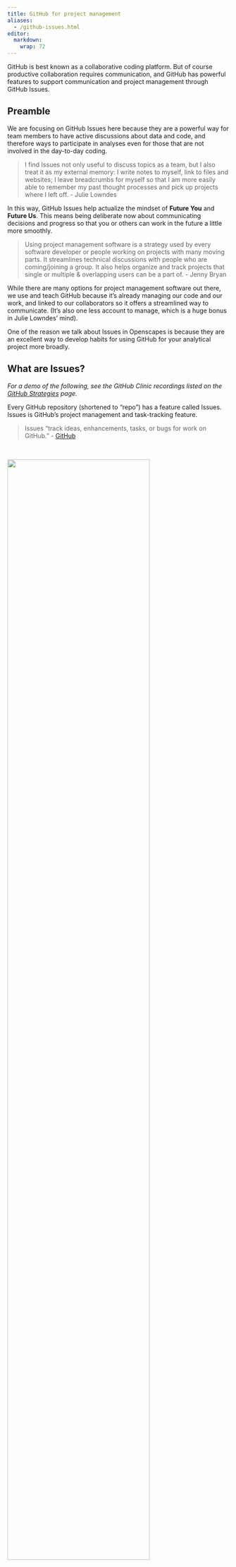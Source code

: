 ```yaml
---
title: GitHub for project management
aliases: 
  - /github-issues.html  
editor: 
  markdown: 
    wrap: 72
---
```


GitHub is best known as a collaborative coding platform. But of course
productive collaboration requires communication, and GitHub has powerful
features to support communication and project management through GitHub
Issues.

## Preamble

We are focusing on GitHub Issues here because they are a powerful way
for team members to have active discussions about data and code, and
therefore ways to participate in analyses even for those that are not
involved in the day-to-day coding.

> I find Issues not only useful to discuss topics as a team, but I also
> treat it as my external memory: I write notes to myself, link to files
> and websites; I leave breadcrumbs for myself so that I am more easily
> able to remember my past thought processes and pick up projects where
> I left off. - Julie Lowndes

In this way, GitHub Issues help actualize the mindset of **Future You**
and **Future Us**. This means being deliberate now about communicating
decisions and progress so that you or others can work in the future a
little more smoothly.

> Using project management software is a strategy used by every software
> developer or people working on projects with many moving parts. It
> streamlines technical discussions with people who are coming/joining a
> group. It also helps organize and track projects that single or
> multiple & overlapping users can be a part of. - Jenny Bryan

While there are many options for project management software out there,
we use and teach GitHub because it's already managing our code and our
work, and linked to our collaborators so it offers a streamlined way to
communicate. (It's also one less account to manage, which is a huge
bonus in Julie Lowndes' mind).

One of the reason we talk about Issues in Openscapes is because they are
an excellent way to develop habits for using GitHub for your analytical
project more broadly.

## What are Issues?

*For a demo of the following, see the GitHub Clinic recordings listed on
the [GitHub Strategies](/core-lessons/github/index.qmd#github-clinic)
page.*

Every GitHub repository (shortened to "repo") has a feature called
Issues. Issues is GitHub's project management and task-tracking feature.

> Issues “track ideas, enhancements, tasks, or bugs for work on
> GitHub.” - [GitHub](https://help.github.com/en/articles/about-issues)

<br>

![](images/issues-intro.png){fig-align="center" width="80%"}

```{=html}
<!---
# https://blog.revolutionanalytics.com/2017/06/rmarkdown-tricks.html
# http://www.zevross.com/blog/2017/06/19/tips-and-tricks-for-working-with-images-and-figures-in-r-markdown-documents/
# https://www.w3schools.com/howto/howto_css_image_center.asp
--->
```
<br>

[Jenny Bryan](https://jennybryan.org/about/) has an excellent summary of
Issues in her article "Excuse Me, Do You Have a Moment to Talk About
Version Control?" (open-access pre-print from
[PeerJ](https://peerj.com/preprints/3159/), published in [The American
Statistican](https://www.tandfonline.com/doi/full/10.1080/00031305.2017.1399928)):

> GitHub issues are another powerful feature of the platform. Recall
> that we are repurposing Git, a tool that facilitates software
> development. Think of the issues for a project as its bug tracker. For
> projects that are not pure software development, we co-opt this
> machinery to organize our to-do list more generally. The basic unit is
> an issue and you can interact with one in two ways.

> First, issues are integrated into the project's web interface on
> GitHub, with a rich set of options for linking to project files and
> incremental changes. Second, issues and their associated comment
> threads appear in your email, just like regular messages (this can, of
> course, be configured). The result is that all correspondence about a
> project comes through your normal channels, but is also tracked inside
> the project itself, with excellent navigability and search
> capabilities. For software, issues are used to track bugs and feature
> requests. In a data analysis project, you might open an issue to flesh
> out a specific sub-analysis or to develop a complicated figure. In a
> course, we use them to manage homework submission, marking, and peer
> review.

> Issues can be assigned to specific people and they can be labelled,
> e.g. "bug", "simulation- study", or "final-exam". Coupled with the
> ability to cross-link issues and the project files or file changes,
> you have extraordinary power to document why things have happened in
> the past and to organize what needs to happen in the future.

<br>

You create an Issue for a topic, and use it track progress or ask
questions. You can provide links, describe updates, link to other
Issues, and you can close the Issue when it is completed. You can also
re-open previously-closed Issues.

Every GitHub repository has this Issues feature. This means that
sometimes Issues are public and sometimes they are private.

-   In a public repo, anyone with a GitHub username can create and
    comment on issues.
-   In a private repo, only users with permission can create and comment
    on issues, or see them at all

GitHub search is awesome – it will search all of your files and Issues!
<!---I find this really helpful...--->

## Issues in the Wild

Here are some examples of "traditional" and "non-traditional" use of
issues.

[ggplot2's Issues](https://github.com/tidyverse/ggplot2/issues) is an
example of what I think is the "traditional" use of Issues, which is in
a pretty pure software development context. This is a public repository,
and all topics are directly related to ggplot2. Issues are largely used
to report bugs, troubleshoot and sometimes to request features. Note the
"Filters" feature on the top-left: this by default will search through
the Issues that are still open, but you can also change this if you
wanted to search also for closed Issues (just below "Filters" you can
see that there are over 2000 closed Issues, documenting the innovation
that's been ongoing in ggplot2).

<br>

![](images/issues-ggplot2.png){fig-align="center" width="80%"}

<br>

[MozillaFestival's
Issues](https://github.com/MozillaFestival/mozfest-program-2018/issues)
are an example of a less "traditional", but increasingly common use of
Issues: for project submissions, coordination, and community engagement.
It is also an example of the use of labels: those colorful tags that
help group and categorize the Issues. To the right of "Filters", you'll
see a "Labels" button: clicking on this will give you a list of all the
labels and how many Issues are tagged with each label. There are also
options to create new labels.

<br>

![](images/issues-mozfest.png){fig-align="center" width="80%"}

<br>

OHI-Science's Issues: are also an example of less "traditional" use of
Issues but perhaps also somewhat common. This is a private repository,
which is why there is no link to these Issues. Here, Issues are used for
private conversations and archiving ideas and discussions: the
OHI-Science team uses issues instead of email to have private, archived,
searchable conversations about scientific methods as described in
\[Lowndes et al.
2017\](<https://www.nature.com/articles/s41559-017-0160>). The team is
diligent about having important science conversations in these Issues,
rather than those conversations being lost in emails or Slack. This is
more organized and also makes onboarding team members much smoother
since the team does not need to forward emails to new team members and
tease through attachements.

<br>

![](images/issues-ohiscience.png){fig-align="center" width="80%"}

<br>

## How to use Issues

### Creating a new Issue

When you click on the green "New Issue" button", you're asked to give a
Title and Leave a Comment. You can also attach files or images by
dragging them into the Issue.

Then you'll be able to Submit the Issue. On the right side, you'll see
options to Assign someone to the Issue, add a Label, add it to a
Project, or add it to a Milestone. We'll explore these features a bit
more in a moment.

<br>

![](images/issues-create.png){fig-align="center" width="80%"}

<br>

When you click Submit, your Issue gets a number, which is now written
next to the title. This number is also part of the URL as well.

On the right of the Title, note that there is an "Edit" button if you
ever need to change the title of the Issue as the conversation evolves.
The Issue number will stay the same.

What happens if you want to edit the text of your Comment after you've
Submitted it? No problem. See that once you've submitted an Issue, there
is a blue bar at the top of the Comment, attributing your username to
this comment along with the date. At the very right of this blue bar,
there are 3 dots. Clicking here will give you the option to edit.

### Commenting

The great thing about Issues is that they are for conversations with
yourself and others. So once you've submitted an Issue, you can string
together additional Comments within this comment. Maybe you asked a
question, and someone else will respond with a solution or idea. They
might link to an Issue with a related topic, or an external link that
might be helpful.

You can also tag people in Issue Comments with the "\@" symbol. As noted
above, anyone who is part of the repository will automatically get email
notifications when comments are submitted. But tagging specific users
will also send them an email, and is a good way to bring folks into the
conversation who might not already be "watching" the whole repository.
In a public repository you can tag any GitHub user, and in a private
repository they have to have permission.

Each time there is a comment in the Issue thread, there will be a new
date marked in the blue bar at the top of the Issue. This is a nice way
to see how current conversations are.

And something really great is that you can click on the date — and watch
the URL change. This allows you to anchor to a specific comment within
the Issue thread. This is really useful if, for example, you wanted to
share a specific comment with someone else instead of having them scroll
down themselves. (Note: you can also click on the three dots at the
right of the blue Comment header to copy the anchored link).

<br>

![](images/issues-comment.png){fig-align="center" width="80%"}

<br>

### Markdown

Issues support Markdown. This means that you can add simple formatting
to your text, such as headers, bold and italics, lists, images, links,
and formatted code. To help you use Markdown formatting as you learn,
GitHub Issues have built-in help: there are icons between the Title and
the Comment of the Issue that will do the Markdown formatting for you,
and help you learn along the way.

There is also a "Preview" tab between the Title and Comment (next to the
"Write" tab, where you are by default) where you can preview what your
Markdown formatting looks like before you Submit the Issue. Submitting
the Issue will also render the Markdown formatting.

GitHub enables you to also create Markdown check-lists by typing
`- [ ]`. Once this is rendered, you can click it to check this box.
Alternatively, in Markdown you check a box by typing `- [x]`. The number
of checked and unchecked items will be visible in the Issue as well.

<br>

![](images/issues-checklist.png){fig-align="center" width="80%"}

<br>

### Linking to files

Linking to specific files or versions of files is good practice when you
are discussing it in an Issue: reduce the work for the person reading
the Issue (which might be Future You!). You can link to the file by
opening it in the browser and copying its URL and placing it in Markdown
formatting for hyperlinks: `[text to hyperlink](URL)`.

You can also navigate to a specific version of that file, or a specific
commit message, if you want to capture that file at a specific point in
time.

You can also anchor to specific lines within a file, which is useful if
you are requesting feedback on a specific part of an analysis or asking
for help troubleshooting. I can send someone to a specific place within
a file with the appropriate lines highlighted. For example
`[important code](https://github.com/Openscapes/issues-demo/blob/master/code-example.R#L12-L13)`
will render as [important
code](https://github.com/Openscapes/issues-demo/blob/master/code-example.R#L12-L13).

<br>

![](images/github-anchor-lines.png){fig-align="center" width="80%"} 

<br>

### Assigning, Labels

On the right side of the Issue thread, there is the "metadata" for the
Issue. You can assign the Issue to a specific user, or label it with a
suite of labels that you can customize (when you click on labels, see
all the way at the bottom the option to edit labels. And there are other
ways to navigate there as well).

If you navigate back to the full list of Issue topics (which will have
the URL github.com/username-or-organization/repo-name/issues), you'll
see these metadata categories listed at the top as well, which lets you
filter or view based on these categories.

<br>

![](images/issues-labels.png){fig-align="center" width="80%"} 

<br>

### Projects, Milestones

Projects and Milestones are further ways to organize and track progress
with your Issues.

Projects are a way to organize and prioritize your issues. It uses the
idea of a Kanban board, which
[Wikipedia](https://en.wikipedia.org/wiki/Kanban_board) says "visually
depict work at various stages of a process using cards to represent work
items and columns to represent each stage of the process. Cards are
moved from left to right to show progress and to help coordinate teams
performing the work." The simplest have 3 columns labeled "to do",
"doing" and "done".

You can use Projects for both Organization or personal projects. In
fact, you can have multiple projects within the same repository, so
different people can have different Projects organized within their
shared repository, for example.

You have a lot of control over how you will manage your Projects; at
this point I do not use all the features but have been playing around
with using them for Openscapes planning:

<br>

![](images/issues-projects.png){fig-align="center" width="80%"} 

<br>

For examples of Projects, see  <https://nmfs-opensci.github.io/ResourceBook/content/project_management/github_project_boards.html> as well as a 2024 [Openscapes Community Call: GitHub for NASA Openscapes community calendaring & project management](https://openscapes.org/blog/2024-02-28-github-community-call/).

Milestones are a way to attach deadlines to your Project (although you
do not need to identify a date if you don't want to). Once you create a
Milestone, you can add Issues to that Milestone to help track progress.
For example, maybe you have a presentation coming up and there are
several Issues that need to be addressed before then.

## Strategies for Issues

<!---TODO Issues are really powerful, but most powerful if they work for you--->

Every repo has Issues, but do you want to use Issues in every repo? It
helps to consider the purpose for the Issues.

Using Issues for “traditional” bug/features for code, it makes sense to
keep the repository public and have all Issues pertaining to that repo
there within that repo.

If you're using Issues for “non-traditional” laboratory research group
and science conversations, there are other considerations. Maybe you do
want a private repository, but even so you'll want to think ahead. Will
you eventually make that repo public when you publish your study?
Changing a repo from private to public (or vice versa, both are possible
in the repository's Settings) will make not only the code and files of
that repo public, but also all the Issues. Which is fine, but it might
add considerations in terms of what is discussed in those Issues.

### OHI example

Here is an example of the Ocean Health Index team's thought process &
strategy.

Our team works within a GitHub Organization called "OHI-Science". Within
that Organization, we work in many repositories, with different
combinations of people working primarily within different repositories.
Sanity-wise, we didn’t want to have conversations in Issues within each
of those repositories because it would make finding those conversations
more difficult (although now GitHub can search all Issues/code across an
Organization!).

We also wanted our repos to be public, but to have private conversations
using the Issues feature.

These two needs led us to create a single private repository named
“issues”, and we only use it for Issues. This works really well for us,
especially since our team lead can engage in these discussions by
receiving emails about the Issues in his inbox, and can respond without
having to go to GitHub.com.

## Your Turn: Create & comment on issues

We will break into groups and you can explore some of these features in
Issues. Here is what to do:

-   Go to
    [github.com/openscapes/demo/issues](https://github.com/openscapes/demo/issues)
-   Create an issue, tag people in your breakout group (ask for their
    username)
-   Browse issues, comment in other issues
-   Try:
    -   Linking to the .md document you created in the previous chapter
    -   Creating a label and applying it, assigning people
    -   Adding Issues to a Project (create one if need be)
    -   Closing an Issue

Have fun! And throughout the process, talk to your breakout group, and
share what you learn.

Here's what your inbox will look like afterwards:

<br>

![](images/issues-inbox-crop.png){fig-align="center" width="80%"} 

<br>

This is pretty rare to receive so many emails all at once. But you can
always switch your setting to "Not Watch" this repository so that you
only receive emails about Issues that you are tagged in.
